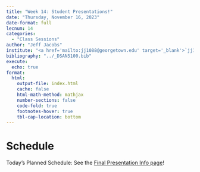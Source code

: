 ```yaml
---
title: "Week 14: Student Presentations!"
date: "Thursday, November 16, 2023"
date-format: full
lecnum: 14
categories:
  - "Class Sessions"
author: "Jeff Jacobs"
institute: "<a href='mailto:jj1088@georgetown.edu' target='_blank'>`jj1088@georgetown.edu`</a>"
bibliography: "../_DSAN5100.bib"
execute:
  echo: true
format:
  html:
    output-file: index.html
    cache: false
    html-math-method: mathjax
    number-sections: false
    code-fold: true
    footnotes-hover: true
    tbl-cap-location: bottom
---
```


# Schedule

Today's Planned Schedule: See the [Final Presentation Info page](../final-presentations.qmd)!
